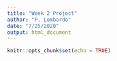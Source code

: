 ```yaml
---
title: "Week 2 Project"
author: "P. Lombardo"
date: "7/25/2020"
output: html_document
---
```


```r
knitr::opts_chunk$set(echo = TRUE)
```
